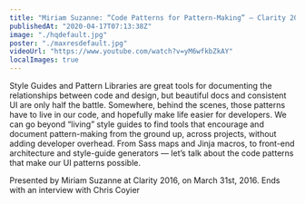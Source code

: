 ```yaml
---
title: "Miriam Suzanne: “Code Patterns for Pattern-Making” — Clarity 2016"
publishedAt: "2020-04-17T07:13:38Z"
image: "./hqdefault.jpg"
poster: "./maxresdefault.jpg"
videoUrl: "https://www.youtube.com/watch?v=yM6wfkbZkAY"
localImages: true
---
```


Style Guides and Pattern Libraries are great tools for documenting the relationships between code and design, but beautiful docs and consistent UI are only half the battle. Somewhere, behind the scenes, those patterns have to live in our code, and hopefully make life easier for developers. We can go beyond “living” style guides to find tools that encourage and document pattern-making from the ground up, across projects, without adding developer overhead. From Sass maps and Jinja macros, to front-end architecture and style-guide generators — let’s talk about the code patterns that make our UI patterns possible.

Presented by Miriam Suzanne at Clarity 2016, on March 31st, 2016. Ends with an interview with Chris Coyier
